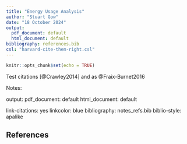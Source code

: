 ```yaml
---
title: "Energy Usage Analysis"
author: "Stuart Gow"
date: "18 October 2024"
output:
  pdf_document: default
  html_document: default
bibliography: references.bib
csl: "harvard-cite-them-right.csl"
---
```


```r
knitr::opts_chunk$set(echo = TRUE)
```

Test citations [@Crawley2014] and as  @Fraix-Burnet2016


Notes:

output: pdf_document: default html_document: default

link-citations: yes linkcolor: blue bibliography: notes_refs.bib biblio-style: apalike

## References
